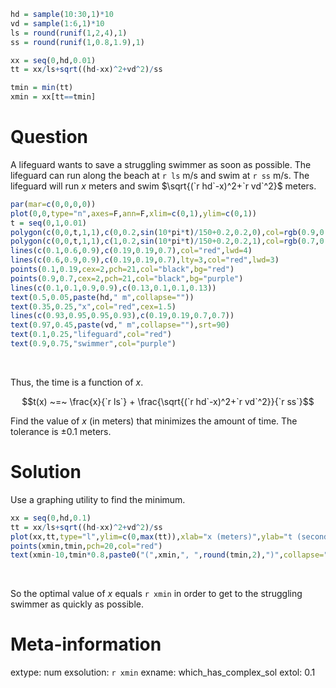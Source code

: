 ```r
hd = sample(10:30,1)*10
vd = sample(1:6,1)*10
ls = round(runif(1,2,4),1)
ss = round(runif(1,0.8,1.9),1)

xx = seq(0,hd,0.01)
tt = xx/ls+sqrt((hd-xx)^2+vd^2)/ss

tmin = min(tt)
xmin = xx[tt==tmin]
```

Question
========

A lifeguard wants to save a struggling swimmer as soon as possible. The lifeguard can run along the beach at `r ls` m/s and swim at `r ss` m/s. The lifeguard will run $x$ meters and swim $\sqrt{(`r hd`-x)^2+`r vd`^2}$ meters.

```r
par(mar=c(0,0,0,0))
plot(0,0,type="n",axes=F,ann=F,xlim=c(0,1),ylim=c(0,1))
t = seq(0,1,0.01)
polygon(c(0,0,t,1,1),c(0,0.2,sin(10*pi*t)/150+0.2,0.2,0),col=rgb(0.9,0.9,0.3),border = NA)
polygon(c(0,0,t,1,1),c(1,0.2,sin(10*pi*t)/150+0.2,0.2,1),col=rgb(0.7,0.7,1),border= NA)
lines(c(0.1,0.6,0.9),c(0.19,0.19,0.7),col="red",lwd=4)
lines(c(0.6,0.9,0.9),c(0.19,0.19,0.7),lty=3,col="red",lwd=3)
points(0.1,0.19,cex=2,pch=21,col="black",bg="red")
points(0.9,0.7,cex=2,pch=21,col="black",bg="purple")
lines(c(0.1,0.1,0.9,0.9),c(0.13,0.1,0.1,0.13))
text(0.5,0.05,paste(hd," m",collapse=""))
text(0.35,0.25,"x",col="red",cex=1.5)
lines(c(0.93,0.95,0.95,0.93),c(0.19,0.19,0.7,0.7))
text(0.97,0.45,paste(vd," m",collapse=""),srt=90)
text(0.1,0.25,"lifeguard",col="red")
text(0.9,0.75,"swimmer",col="purple")
```
\

Thus, the time is a function of $x$.

$$t(x) ~=~ \frac{x}{`r ls`} + \frac{\sqrt{(`r hd`-x)^2+`r vd`^2}}{`r ss`}$$

Find the value of $x$ (in meters) that minimizes the amount of time. The tolerance is $\pm 0.1$ meters.

Solution
========

Use a graphing utility to find the minimum.

```r
xx = seq(0,hd,0.1)
tt = xx/ls+sqrt((hd-xx)^2+vd^2)/ss
plot(xx,tt,type="l",ylim=c(0,max(tt)),xlab="x (meters)",ylab="t (seconds)")
points(xmin,tmin,pch=20,col="red")
text(xmin-10,tmin*0.8,paste0("(",xmin,", ",round(tmin,2),")",collapse=""),col="red")
```
\

So the optimal value of $x$ equals `r xmin` in order to get to the struggling swimmer as quickly as possible.


Meta-information
============
extype: num
exsolution: `r xmin`
exname: which_has_complex_sol
extol: 0.1
